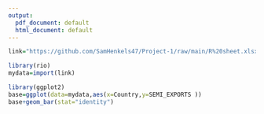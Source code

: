 ```yaml
---
output:
  pdf_document: default
  html_document: default
---
```



```r
link="https://github.com/SamHenkels47/Project-1/raw/main/R%20sheet.xlsx"

library(rio)
mydata=import(link)

```

```r
library(ggplot2)
base=ggplot(data=mydata,aes(x=Country,y=SEMI_EXPORTS ))
base+geom_bar(stat="identity")
```

